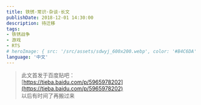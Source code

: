 ```yaml
---
title: 铁锈·常识·杂谈·长文
publishDate: 2018-12-01 14:30:00
description: 待迁移
tags:
- 铁锈战争
- 游戏
- RTS
# heroImage: { src: '/src/assets/sdwyj_600x200.webp', color: '#B4C6DA' }
language: '中文'
---
```


> 此文首发于百度贴吧：  
> [https://tieba.baidu.com/p/5965978202](https://tieba.baidu.com/p/5965978202)  
> 以后有时间了再搬过来


